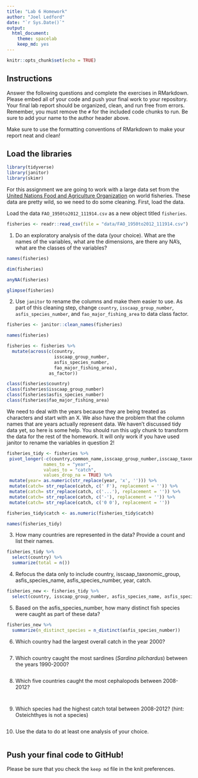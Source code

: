 ```yaml
---
title: "Lab 6 Homework"
author: "Joel Ledford"
date: "`r Sys.Date()`"
output:
  html_document: 
    theme: spacelab
    keep_md: yes
---
```


```r
knitr::opts_chunk$set(echo = TRUE)
```

## Instructions
Answer the following questions and complete the exercises in RMarkdown. Please embed all of your code and push your final work to your repository. Your final lab report should be organized, clean, and run free from errors. Remember, you must remove the `#` for the included code chunks to run. Be sure to add your name to the author header above.  

Make sure to use the formatting conventions of RMarkdown to make your report neat and clean!  

## Load the libraries
```r
library(tidyverse)
library(janitor)
library(skimr)
```

For this assignment we are going to work with a large data set from the [United Nations Food and Agriculture Organization](http://www.fao.org/about/en/) on world fisheries. These data are pretty wild, so we need to do some cleaning. First, load the data.  

Load the data `FAO_1950to2012_111914.csv` as a new object titled `fisheries`.
```r
fisheries <- readr::read_csv(file = "data/FAO_1950to2012_111914.csv")
```

1. Do an exploratory analysis of the data (your choice). What are the names of the variables, what are the dimensions, are there any NA's, what are the classes of the variables?  
```r
names(fisheries)
```
```r
dim(fisheries)
```
```r
anyNA(fisheries)
```
```r
glimpse(fisheries)
```


2. Use `janitor` to rename the columns and make them easier to use. As part of this cleaning step, change `country`, `isscaap_group_number`, `asfis_species_number`, and `fao_major_fishing_area` to data class factor. 
```r
fisheries <- janitor::clean_names(fisheries)
```
```r
names(fisheries)
```
```r
fisheries <- fisheries %>% 
  mutate(across(c(country,
                  isscaap_group_number,
                  asfis_species_number,
                  fao_major_fishing_area), 
                as_factor))
```
```r
class(fisheries$country)
class(fisheries$isscaap_group_number)
class(fisheries$asfis_species_number)
class(fisheries$fao_major_fishing_area)
```


We need to deal with the years because they are being treated as characters and start with an X. We also have the problem that the column names that are years actually represent data. We haven't discussed tidy data yet, so here is some help. You should run this ugly chunk to transform the data for the rest of the homework. It will only work if you have used janitor to rename the variables in question 2!
```r
fisheries_tidy <- fisheries %>%
 pivot_longer(-c(country,common_name,isscaap_group_number,isscaap_taxonomic_group,asfis_species_number,asfis_species_name,fao_major_fishing_area,measure),
              names_to = "year",
              values_to = "catch",
              values_drop_na = TRUE) %>%
 mutate(year= as.numeric(str_replace(year, 'x', ''))) %>%
 mutate(catch= str_replace(catch, c(' F'), replacement = '')) %>%
 mutate(catch= str_replace(catch, c('...'), replacement = '')) %>%
 mutate(catch= str_replace(catch, c('-'), replacement = '')) %>%
 mutate(catch= str_replace(catch, c('0 0'), replacement = ''))

fisheries_tidy$catch <- as.numeric(fisheries_tidy$catch)
```
```r
names(fisheries_tidy)
```



3. How many countries are represented in the data? Provide a count and list their names.
```r
fisheries_tidy %>% 
  select(country) %>% 
  summarize(total = n())
```

4. Refocus the data only to include country, isscaap_taxonomic_group, asfis_species_name, asfis_species_number, year, catch.
```r
fisheries_new <- fisheries_tidy %>% 
  select(country, isscaap_group_number, asfis_species_name, asfis_species_number, year, catch)
```

5. Based on the asfis_species_number, how many distinct fish species were caught as part of these data?
```r
fisheries_new %>% 
  summarize(n_distinct_species = n_distinct(asfis_species_number))
```

6. Which country had the largest overall catch in the year 2000?
```r

```

7. Which country caught the most sardines (_Sardina pilchardus_) between the years 1990-2000?
```r

```

8. Which five countries caught the most cephalopods between 2008-2012?
```r

```

```r

```

9. Which species had the highest catch total between 2008-2012? (hint: Osteichthyes is not a species)
```r

```

10. Use the data to do at least one analysis of your choice.
```r

```


## Push your final code to GitHub!
Please be sure that you check the `keep md` file in the knit preferences.   